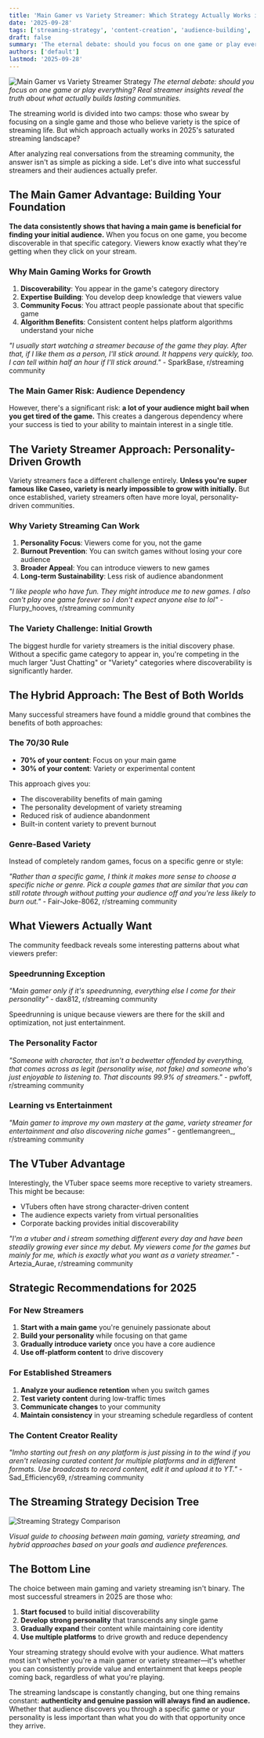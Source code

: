 ```yaml
---
title: 'Main Gamer vs Variety Streamer: Which Strategy Actually Works in 2025?'
date: '2025-09-28'
tags: ['streaming-strategy', 'content-creation', 'audience-building', 'streaming-psychology']
draft: false
summary: 'The eternal debate: should you focus on one game or play everything? Real streamer insights reveal the truth about what actually builds lasting communities.'
authors: ['default']
lastmod: '2025-09-28'
---
```


![Main Gamer vs Variety Streamer Strategy](/static/images/main-gamer-vs-variety-streamer-strategy/main-gamer-vs-variety-streamer-strategy.png)
*The eternal debate: should you focus on one game or play everything? Real streamer insights reveal the truth about what actually builds lasting communities.*

The streaming world is divided into two camps: those who swear by focusing on a single game and those who believe variety is the spice of streaming life. But which approach actually works in 2025's saturated streaming landscape?

After analyzing real conversations from the streaming community, the answer isn't as simple as picking a side. Let's dive into what successful streamers and their audiences actually prefer.

## The Main Gamer Advantage: Building Your Foundation

**The data consistently shows that having a main game is beneficial for finding your initial audience.** When you focus on one game, you become discoverable in that specific category. Viewers know exactly what they're getting when they click on your stream.

### Why Main Gaming Works for Growth

1. **Discoverability**: You appear in the game's category directory
2. **Expertise Building**: You develop deep knowledge that viewers value
3. **Community Focus**: You attract people passionate about that specific game
4. **Algorithm Benefits**: Consistent content helps platform algorithms understand your niche

*"I usually start watching a streamer because of the game they play. After that, if I like them as a person, I'll stick around. It happens very quickly, too. I can tell within half an hour if I'll stick around."* - SparkBase, r/streaming community

### The Main Gamer Risk: Audience Dependency

However, there's a significant risk: **a lot of your audience might bail when you get tired of the game.** This creates a dangerous dependency where your success is tied to your ability to maintain interest in a single title.

## The Variety Streamer Approach: Personality-Driven Growth

Variety streamers face a different challenge entirely. **Unless you're super famous like Caseo, variety is nearly impossible to grow with initially.** But once established, variety streamers often have more loyal, personality-driven communities.

### Why Variety Streaming Can Work

1. **Personality Focus**: Viewers come for you, not the game
2. **Burnout Prevention**: You can switch games without losing your core audience
3. **Broader Appeal**: You can introduce viewers to new games
4. **Long-term Sustainability**: Less risk of audience abandonment

*"I like people who have fun. They might introduce me to new games. I also can't play one game forever so I don't expect anyone else to lol"* - Flurpy_hooves, r/streaming community

### The Variety Challenge: Initial Growth

The biggest hurdle for variety streamers is the initial discovery phase. Without a specific game category to appear in, you're competing in the much larger "Just Chatting" or "Variety" categories where discoverability is significantly harder.

## The Hybrid Approach: The Best of Both Worlds

Many successful streamers have found a middle ground that combines the benefits of both approaches:

### The 70/30 Rule
- **70% of your content**: Focus on your main game
- **30% of your content**: Variety or experimental content

This approach gives you:
- The discoverability benefits of main gaming
- The personality development of variety streaming
- Reduced risk of audience abandonment
- Built-in content variety to prevent burnout

### Genre-Based Variety
Instead of completely random games, focus on a specific genre or style:

*"Rather than a specific game, I think it makes more sense to choose a specific niche or genre. Pick a couple games that are similar that you can still rotate through without putting your audience off and you're less likely to burn out."* - Fair-Joke-8062, r/streaming community

## What Viewers Actually Want

The community feedback reveals some interesting patterns about what viewers prefer:

### Speedrunning Exception
*"Main gamer only if it's speedrunning, everything else I come for their personality"* - dax812, r/streaming community

Speedrunning is unique because viewers are there for the skill and optimization, not just entertainment.

### The Personality Factor
*"Someone with character, that isn't a bedwetter offended by everything, that comes across as legit (personality wise, not fake) and someone who's just enjoyable to listening to. That discounts 99.9% of streamers."* - pwfoff, r/streaming community

### Learning vs Entertainment
*"Main gamer to improve my own mastery at the game, variety streamer for entertainment and also discovering niche games"* - gentlemangreen_, r/streaming community

## The VTuber Advantage

Interestingly, the VTuber space seems more receptive to variety streamers. This might be because:
- VTubers often have strong character-driven content
- The audience expects variety from virtual personalities
- Corporate backing provides initial discoverability

*"I'm a vtuber and i stream something different every day and have been steadily growing ever since my debut. My viewers come for the games but mainly for me, which is exactly what you want as a variety streamer."* - Artezia_Aurae, r/streaming community

## Strategic Recommendations for 2025

### For New Streamers
1. **Start with a main game** you're genuinely passionate about
2. **Build your personality** while focusing on that game
3. **Gradually introduce variety** once you have a core audience
4. **Use off-platform content** to drive discovery

### For Established Streamers
1. **Analyze your audience retention** when you switch games
2. **Test variety content** during low-traffic times
3. **Communicate changes** to your community
4. **Maintain consistency** in your streaming schedule regardless of content

### The Content Creator Reality
*"Imho starting out fresh on any platform is just pissing in to the wind if you aren't releasing curated content for multiple platforms and in different formats. Use broadcasts to record content, edit it and upload it to YT."* - Sad_Efficiency69, r/streaming community

## The Streaming Strategy Decision Tree

![Streaming Strategy Comparison](/static/images/main-gamer-vs-variety-streamer-strategy/streaming-strategy-comparison.png)

*Visual guide to choosing between main gaming, variety streaming, and hybrid approaches based on your goals and audience preferences.*

## The Bottom Line

The choice between main gaming and variety streaming isn't binary. The most successful streamers in 2025 are those who:

1. **Start focused** to build initial discoverability
2. **Develop strong personality** that transcends any single game
3. **Gradually expand** their content while maintaining core identity
4. **Use multiple platforms** to drive growth and reduce dependency

Your streaming strategy should evolve with your audience. What matters most isn't whether you're a main gamer or variety streamer—it's whether you can consistently provide value and entertainment that keeps people coming back, regardless of what you're playing.

The streaming landscape is constantly changing, but one thing remains constant: **authenticity and genuine passion will always find an audience.** Whether that audience discovers you through a specific game or your personality is less important than what you do with that opportunity once they arrive.

